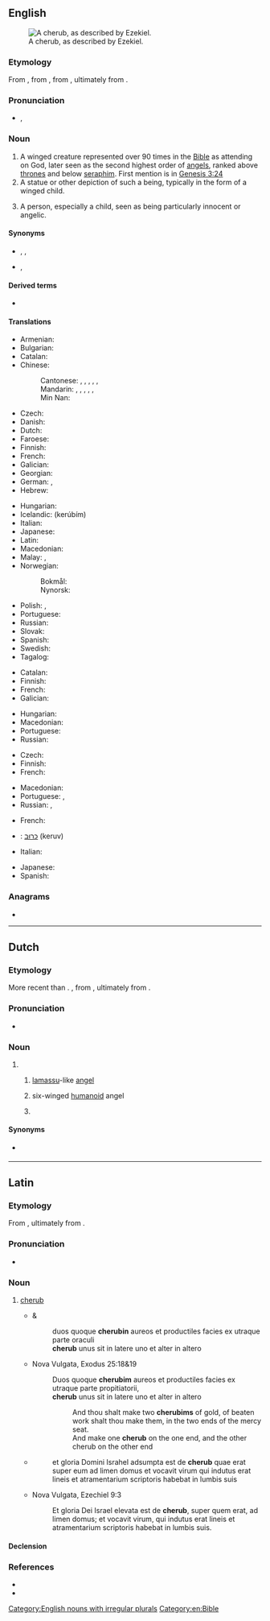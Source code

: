 {{also|Cherub}}
==English==
[[File:Tetramorph meteora.jpg|thumb|A cherub, as described by Ezekiel.]]

===Etymology===
From {{etyl|ang|en}} {{m|ang|cerubin}}, from {{etyl|LL.|en}} {{m|la|cherub}}, from {{etyl|grc|en}} {{m|grc|χερούβ}}, ultimately from {{etyl|he|en}} {{m|he|כרוב|כְּרוּב|tr=kerúv}}.

===Pronunciation===
* {{enPR|chĕrʹəb}}, {{IPA|/ˈtʃɛɹəb/|lang=en}}

===Noun===
{{en-noun|s|cherubim|cherubims}}

# A winged creature represented over 90 times in the [[Bible]] as attending on God, later seen as the second highest order of [[angels]], ranked above [[throne]]s and below [[seraph]]im. First mention is in [http://en.wikisource.org/wiki/Bible_%28World_English%29/Genesis#Chapter_3 Genesis 3:24]
# A statue or other depiction of such a being, typically in the form of a winged child.
# {{lb|en|figuratively}} A person, especially a child, seen as being particularly innocent or angelic.

====Synonyms====
* {{sense|winged child}} {{l|en|cupid}}, {{l|en|putto}}, {{l|en|amoretto}}
* {{sense|innocent or angelic person}} {{l|en|angel}}, {{l|en|innocent}}

====Derived terms====
* {{l|en|cherubic}}

====Translations====
{{trans-top|winged creature represented in the Bible as attending on God}}
* Armenian: {{t+|hy|քերովբե|sc=Armn}}
* Bulgarian: {{t|bg|херуви́м|m}}
* Catalan: {{t|ca|querubí|m}}
* Chinese:
*: Cantonese: {{t|yue|智天使|tr=zi3 tin1 si3|sc=Hani}}, {{t|yue|基路伯|tr=gei1 lou6 baak3|sc=Hani}}, {{t|yue|革魯賓|sc=Hani}}, {{t|yue|革鲁宾|tr=gaak3 lou5 ban1|sc=Hani}} {{qualifier|Catholic}}, {{t|yue|赫魯賓|sc=Hani}}, {{t|yue|赫鲁宾|tr=haak1 lou5 ban1|sc=Hani}} {{qualifier|Orthodox}}
*: Mandarin: {{t|cmn|智天使|tr=zhìtiānshǐ|sc=Hani}}, {{t|cmn|基路伯|tr=jīlùbó|sc=Hani}}, {{t|cmn|革魯賓|sc=Hani}}, {{t|cmn|革鲁宾|tr=gélǔbīn|sc=Hani}} {{qualifier|Catholic}}, {{t|cmn|赫魯賓|sc=Hani}}, {{t|cmn|赫鲁宾|tr=hèlǔbīn|sc=Hani}} {{qualifier|Orthodox}}
*: Min Nan: {{t|nan|基路冰|tr=ki-lō͘-peng|sc=Hani}}
* Czech: {{t|cs|cherubín|m}}
* Danish: {{t|da|kerub|c}}
* Dutch: {{t+|nl|cherub|m}}
* Faroese: {{t|fo|kerúbur|m}}
* Finnish: {{t+|fi|kerubi}}
* French: {{t+|fr|chérubin|m}}
* Galician: {{t|gl|querubín|m}}
* Georgian: {{t|ka|ქერუბინი|sc=Geor}}
* German: {{t+|de|Cherub|m}}, {{t+|de|Kerub|m}}
* Hebrew: {{t+|he|כְּרוּב|m|tr=kerúv|sc=Hebr}}
{{trans-mid}}
* Hungarian: {{t|hu|kerub}}
* Icelandic: {{t|is|kerúb|m}} (kerúbím)
* Italian: {{t+|it|cherubino}}
* Japanese: {{t+|ja|智天使|tr=chitenshi}}
* Latin: {{t|la|cherub|m}}
* Macedonian: {{t|mk|херувим|m}}
* Malay: {{t|ms|kerubin}}, {{t|ms|kerubian}}
* Norwegian:
*: Bokmål: {{t|no|kjerub|m}}
*: Nynorsk: {{t|nn|kjerub|m}}
* Polish: {{t+|pl|cherubin|m}}, {{t+|pl|cherub|m}}
* Portuguese: {{t+|pt|querubim}}
* Russian: {{t+|ru|херуви́м|m}}
* Slovak: {{t+|sk|cherubín|m}}
* Spanish: {{t+|es|querubín|m}}
* Swedish: {{t+|sv|kerub|c}}
* Tagalog: {{t|tl|kerubin}}
{{trans-bottom}}

{{trans-top|statue or other depiction of such a being}}
* Catalan: {{t|ca|querubí|m}}
* Finnish: {{t+|fi|kerubi}}
* French: {{t+|fr|chérubin|m}}
* Galician: {{t|gl|querubín|m}}
{{trans-mid}}
* Hungarian: {{t|hu|kerub}}
* Macedonian: {{t|mk|херувим|m}}
* Portuguese: {{t+|pt|querubim|m}}
* Russian: {{t+|ru|херуви́м|m}}
{{trans-bottom}}

{{trans-top|person seen as being particularly innocent or angelic}}
* Czech: {{t+|cs|andílek|m}}
* Finnish: {{t+|fi|enkeli}}
* French: {{t+|fr|chérubin|m}}
{{trans-mid}}
* Macedonian: {{t|mk|ангелче|n}}
* Portuguese: {{t+|pt|anjo|m}}, {{t+|pt|anjinho|m}}
* Russian: {{t+|ru|ангело́к|m}}, {{t+|ru|ангело́чек|m}}
{{trans-bottom}}

{{checktrans-top}}
* French: {{t+check|fr|chérubin|m}}
* {{ttbc|he}}: [[כרוב|כרוּב]] (keruv) {{g|m}}
* Italian: {{t+check|it|cherubino|m}}
{{trans-mid}}
* Japanese: {{t-check|ja|智天使|tr=ちてんし, chitenshi}}
* Spanish: {{t+check|es|querubín|m}}
{{trans-bottom}}

===Anagrams===
* {{anagrams|en|Bucher}}

[[Category:English nouns with irregular plurals]]
[[Category:en:Bible]]

----

==Dutch==

===Etymology===
More recent than {{m|nl|cherubijn}}. {{bor|nl|la|cherub|withtext=1}}, from {{der|nl|grc|χερούβ}}, ultimately from {{der|nl|hbo|כְּרוּב|tr=k'rúv}}.

===Pronunciation===
* {{IPA|lang=nl|/ˈxeː.rʏp/}}

===Noun===
{{nl-noun|m|-s|cherubje}}

# {{l|en|cherub}}
## {{lb|nl|Bible|historical}} [[lamassu]]-like [[angel]]
## {{lb|nl|Bible|religion}} six-winged [[humanoid]] angel
## {{lb|nl|art}} {{l|en|putto}}

====Synonyms====
* {{sense|all senses}} {{l|nl|cherubijn}}

----

==Latin==

===Etymology===
From {{der|la|grc|χερούβ}}, ultimately from {{der|la|he|כרוב|כְּרוּב|tr=kerúv}}.

===Pronunciation===
* {{la-IPA|cherub|eccl=1}}

===Noun===
{{la-noun|cherub|cherub|m|irregular}}

# {{lb|la|indeclinable|Christianity}} [[#English|cherub]]
#* {{RQ:Vulgate|Exodus|25|18}} & {{RQ:Vulgate|Exodus|25|19}}
#*: duos quoque '''cherubin''' aureos et productiles facies ex utraque parte oraculi
#*: '''cherub''' unus sit in latere uno et alter in altero
#* Nova Vulgata, Exodus 25:18&19
#*: Duos quoque '''cherubim''' aureos et productiles facies ex utraque parte propitiatorii,
#*: '''cherub''' unus sit in latere uno et alter in altero
#*:: And thou shalt make two '''cherubims''' of gold, of beaten work shalt thou make them, in the two ends of the mercy seat.
#*:: And make one '''cherub''' on the one end, and the other cherub on the other end
#* {{RQ:Vulgate|Ezechiel|9|3}}
#*: et gloria Domini Israhel adsumpta est de '''cherub''' quae erat super eum ad limen domus et vocavit virum qui indutus erat lineis et atramentarium scriptoris habebat in lumbis suis
#* Nova Vulgata, Ezechiel 9:3
#*: Et gloria Dei Israel elevata est de '''cherub''', super quem erat, ad limen domus; et vocavit virum, qui indutus erat lineis et atramentarium scriptoris habebat in lumbis suis.

====Declension====
{{la-decl-irreg|noun=1|cherub}}

===References===
* {{R:L&S}}
* {{R:Gaffiot}}